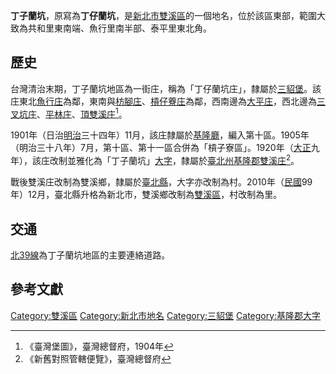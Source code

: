 {{noteTA
|1 = zh-cn:庄; zh-hk:庄; zh-tw:庄;
}}
'''丁子蘭坑'''，原寫為'''丁仔蘭坑'''，是[[新北市|新北市]][[雙溪區|雙溪區]]的一個地名，位於該區東部，範圍大致為共和里東南端、魚行里南半部、泰平里東北角。

==歷史==
台灣清治末期，丁子蘭坑地區為一街庄，稱為「丁仔蘭坑庄」，隸屬於[[三貂堡|三貂堡]]。該庄東北[[魚行庄|魚行庄]]為鄰，東南與[[枋腳庄|枋腳庄]]、[[槓仔藔庄|槓仔藔庄]]為鄰，西南邊為[[大平_(新北市)|大平庄]]，西北邊為[[三叉坑庄|三叉坑庄]]、[[平林庄|平林庄]]、[[頂雙溪庄|頂雙溪庄]]<ref>《臺灣堡圖》，臺灣總督府，1904年</ref>。

1901年（日治[[明治|明治]]三十四年）11月，該庄隸屬於[[基隆廳|基隆廳]]，編入第十區。1905年（明治三十八年）7月，第十區、第十一區合併為「槓子寮區」。1920年（[[大正|大正]]九年），該庄改制並雅化為「丁子蘭坑」[[大字|大字]]，隸屬於[[臺北州|臺北州]][[基隆郡|基隆郡]][[雙溪庄|雙溪庄]]<ref>《新舊對照管轄便覽》，臺灣總督府</ref>。

戰後雙溪庄改制為雙溪鄉，隸屬於[[臺北縣|臺北縣]]，大字亦改制為村。2010年（[[中華民國|民國]]99年）12月，臺北縣升格為新北市，雙溪鄉改制為[[雙溪區|雙溪區]]，村改制為里。

==交通==
[[北39線|北39線]]為丁子蘭坑地區的主要連絡道路。

==參考文獻==
{{reflist}}

{{基隆郡}}

[[Category:雙溪區|Category:雙溪區]]
[[Category:新北市地名|Category:新北市地名]]
[[Category:三貂堡|Category:三貂堡]]
[[Category:基隆郡大字|Category:基隆郡大字]]